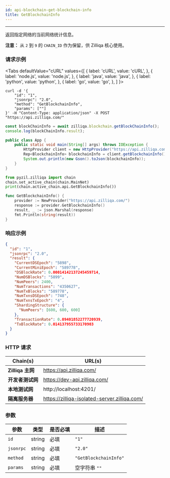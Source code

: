 ```yaml
---
id: api-blockchain-get-blockchain-info
title: GetBlockchainInfo
---
```


---
返回指定网络的当前网络统计信息。

**注意：** 从 `2` 到 `9` 的 `CHAIN_ID` 作为保留，供 Zilliqa 核心使用。

### 请求示例



<Tabs
  defaultValue="cURL"
  values={[
    { label: 'cURL', value: 'cURL', },
    { label: 'node.js', value: 'node.js', },
    { label: 'java', value: 'java', },
    { label: 'python', value: 'python', },
    { label: 'go', value: 'go', },
  ]
}>

<TabItem value="cURL">

```shell
curl -d '{
    "id": "1",
    "jsonrpc": "2.0",
    "method": "GetBlockchainInfo",
    "params": [""]
}' -H "Content-Type: application/json" -X POST "https://api.zilliqa.com/"
```
</TabItem>
<TabItem value="node.js">

```js
const blockChainInfo = await zilliqa.blockchain.getBlockChainInfo();
console.log(blockChainInfo.result);
```
</TabItem>
<TabItem value="java">

```java
public class App {
    public static void main(String[] args) throws IOException {
        HttpProvider client = new HttpProvider("https://api.zilliqa.com/");
        Rep<BlockchainInfo> blockchainInfo = client.getBlockchainInfo();
        System.out.println(new Gson().toJson(blockchainInfo));
    }
}
```
</TabItem>
<TabItem value="python">

```python
from pyzil.zilliqa import chain
chain.set_active_chain(chain.MainNet)
print(chain.active_chain.api.GetBlockchainInfo())
```
</TabItem>

<TabItem value="go">

```go
func GetBlockchainInfo() {
	provider := NewProvider("https://api.zilliqa.com/")
	response := provider.GetBlockchainInfo()
	result, _ := json.Marshal(response)
	fmt.Println(string(result))
}
```
</TabItem>
</Tabs>


### 响应示例


```json
{
  "id": "1",
  "jsonrpc": "2.0",
  "result": {
    "CurrentDSEpoch": "5898",
    "CurrentMiniEpoch": "589778",
    "DSBlockRate": 0.00014142137245459714,
    "NumDSBlocks": "5899",
    "NumPeers": 2400,
    "NumTransactions": "4350627",
    "NumTxBlocks": "589778",
    "NumTxnsDSEpoch": "748",
    "NumTxnsTxEpoch": "4",
    "ShardingStructure": {
      "NumPeers": [600, 600, 600]
    },
    "TransactionRate": 0.09401852277720939,
    "TxBlockRate": 0.014137955733170903
  }
}
```

### HTTP 请求

| Chain(s)              | URL(s)                       |
| --------------------- | ---------------------------- |
| **Zilliqa 主网**   | https://api.zilliqa.com/     |
| **开发者测试网** | https://dev-api.zilliqa.com/ |
| **本地测试网**     | http://localhost:4201/       |
| **隔离服务器**   | https://zilliqa-isolated-server.zilliqa.com/ |

### 参数

| 参数 | 类型   | 是否必填 | 描述                                                |
| --------- | ------ | -------- | --------------------- |
| `id`      | string | 必填 | `"1"`                 |
| `jsonrpc` | string | 必填 | `"2.0"`               |
| `method`  | string | 必填 | `"GetBlockchainInfo"` |
| `params`  | string | 必填 | 空字符串 `""`     |